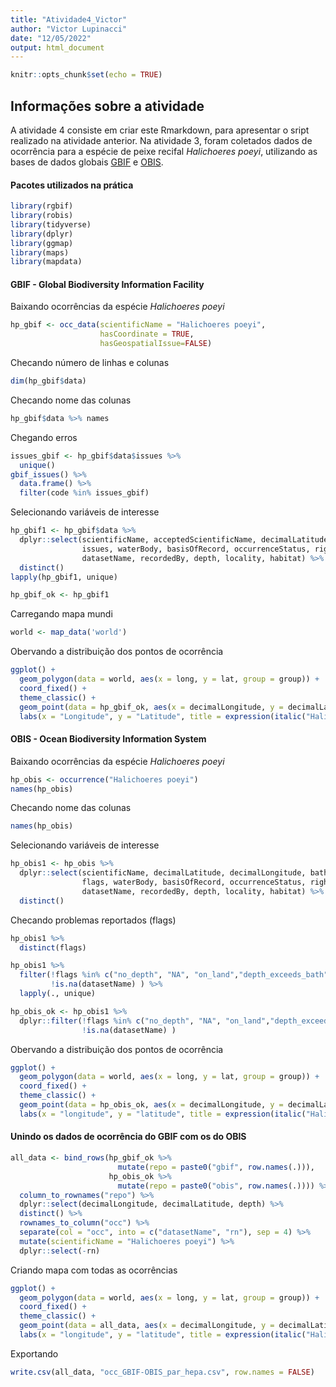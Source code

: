 ```yaml
---
title: "Atividade4_Victor"
author: "Victor Lupinacci"
date: "12/05/2022"
output: html_document
---
```


```r
knitr::opts_chunk$set(echo = TRUE)
```

## Informações sobre a atividade {.unnumbered}

A atividade 4 consiste em criar este Rmarkdown, para apresentar o sript realizado na atividade anterior.
Na atividade 3, foram coletados dados de ocorrência para a espécie de peixe recifal _Halichoeres poeyi_, utilizando as bases de dados globais [GBIF](https://www.gbif.org/) e [OBIS](https://obis.org/).

#### Pacotes utilizados na prática

```r
library(rgbif)
library(robis)
library(tidyverse)
library(dplyr)
library(ggmap)
library(maps)
library(mapdata)

```

#### GBIF - Global Biodiversity Information Facility

Baixando ocorrências da espécie _Halichoeres poeyi_

```r

hp_gbif <- occ_data(scientificName = "Halichoeres poeyi", 
                    hasCoordinate = TRUE,
                    hasGeospatialIssue=FALSE)

```

Checando número de linhas e colunas

```r


dim(hp_gbif$data) 
```

Checando nome das colunas 

```r

hp_gbif$data %>% names
```

Chegando erros

```r

issues_gbif <- hp_gbif$data$issues %>%
  unique()
gbif_issues() %>%
  data.frame() %>% 
  filter(code %in% issues_gbif) 
```

Selecionando variáveis de interesse

``` r
hp_gbif1 <- hp_gbif$data %>%
  dplyr::select(scientificName, acceptedScientificName, decimalLatitude, decimalLongitude,
                issues, waterBody, basisOfRecord, occurrenceStatus, rightsHolder, 
                datasetName, recordedBy, depth, locality, habitat) %>% 
  distinct()
lapply(hp_gbif1, unique)
```

``` r
hp_gbif_ok <- hp_gbif1
```

Carregando mapa mundi

``` r

world <- map_data('world')
```

Obervando a distribuição dos pontos de ocorrência

``` r

ggplot() +
  geom_polygon(data = world, aes(x = long, y = lat, group = group)) +
  coord_fixed() +
  theme_classic() +
  geom_point(data = hp_gbif_ok, aes(x = decimalLongitude, y = decimalLatitude), color = "red") +
  labs(x = "Longitude", y = "Latitude", title = expression(italic("Halichoeres poeyi")))
```

#### OBIS - Ocean Biodiversity Information System

Baixando ocorrências da espécie _Halichoeres poeyi_

```r

hp_obis <- occurrence("Halichoeres poeyi")
names(hp_obis)

```

Checando nome das colunas
``` r
names(hp_obis)
```

Selecionando variáveis de interesse

``` r
hp_obis1 <- hp_obis %>% 
  dplyr::select(scientificName, decimalLatitude, decimalLongitude, bathymetry,
                flags, waterBody, basisOfRecord, occurrenceStatus, rightsHolder, 
                datasetName, recordedBy, depth, locality, habitat) %>% 
  distinct()
```

Checando problemas reportados (flags)

``` r
hp_obis1 %>% 
  distinct(flags)
```

``` r
hp_obis1 %>% 
  filter(!flags %in% c("no_depth", "NA", "on_land","depth_exceeds_bath", "depth_exceeds_bath,on_land", "no_depth,on_land", "on_land,depth_exceeds_bath"),
         !is.na(datasetName) ) %>% 
  lapply(., unique)

hp_obis_ok <- hp_obis1 %>% 
  dplyr::filter(!flags %in% c("no_depth", "NA", "on_land","depth_exceeds_bath", "depth_exceeds_bath,on_land", "no_depth,on_land", "on_land,depth_exceeds_bath"),
                !is.na(datasetName) )
```

Obervando a distribuição dos pontos de ocorrência

``` r
ggplot() +
  geom_polygon(data = world, aes(x = long, y = lat, group = group)) +
  coord_fixed() +
  theme_classic() +
  geom_point(data = hp_obis_ok, aes(x = decimalLongitude, y = decimalLatitude, color = waterBody)) +
  labs(x = "longitude", y = "latitude", title = expression(italic("Halichoeres poeyi")))
```

#### Unindo os dados de ocorrência do GBIF com os do OBIS

``` r

all_data <- bind_rows(hp_gbif_ok %>% 
                        mutate(repo = paste0("gbif", row.names(.))), 
                      hp_obis_ok %>% 
                        mutate(repo = paste0("obis", row.names(.)))) %>%
  column_to_rownames("repo") %>% 
  dplyr::select(decimalLongitude, decimalLatitude, depth) %>% 
  distinct() %>% 
  rownames_to_column("occ") %>% 
  separate(col = "occ", into = c("datasetName", "rn"), sep = 4) %>%
  mutate(scientificName = "Halichoeres poeyi") %>% 
  dplyr::select(-rn)
```

Criando mapa com todas as ocorrências

``` r
ggplot() +
  geom_polygon(data = world, aes(x = long, y = lat, group = group)) +
  coord_fixed() +
  theme_classic() +
  geom_point(data = all_data, aes(x = decimalLongitude, y = decimalLatitude, color = datasetName)) +
  labs(x = "longitude", y = "latitude", title = expression(italic("Halichoeres poeyi")))
```

Exportando

``` r
write.csv(all_data, "occ_GBIF-OBIS_par_hepa.csv", row.names = FALSE)
```


